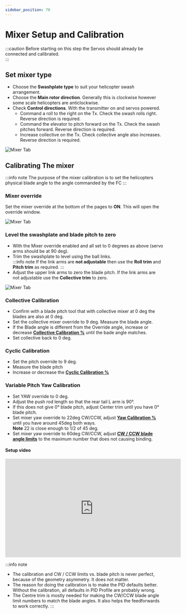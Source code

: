 ```yaml
---
sidebar_position: 70
---
```



# Mixer Setup and Calibration
:::caution 
Before starting on this step the Servos should already be connected and calibrated.  
:::

## Set mixer type
* Choose the **Swashplate type** to suit your helicopter swash arrangement.   
* Choose the **Main rotor direction**. Generally this is clockwise however some scale helicopters are anticlockwise. 
* Check **Control directions**. With the transmitter on and servos powered.  
    * Command a roll to the right on the Tx. Check the swash rolls right. Reverse direction is required.  
    * Command the elevator to pitch forward on the Tx. Check the swash pitches forward. Reverse direction is required.  
    * Increase collective on the Tx. Check collective angle also increases. Reverse direction is required.   

![Mixer Tab](../Configurator/img/mixer-main-rotor-settings.png)

## Calibrating The mixer
:::info note
The purpose of the mixer calibration is to set the helicopters physical blade angle to the angle commanded by the FC
:::
### Mixer override
Set the mixer override at the bottom of the pages to **ON**. This will open the override window.

![Mixer Tab](../Configurator/img/mixer-override.png)

### Level the swashplate and blade pitch to zero
* With the Mixer override enabled and all set to 0 degrees as above (servo arms should be at 90 deg).
* Trim the swashplate to level using the ball links.  
:::info note
If the link arms are **not adjustable** then use the **Roll trim** and **Pitch trim** as required.
:::
* Adjust the upper link arms to zero the blade pitch. If the link arms are not adjustable use the **Collective trim** to zero.  

![Mixer Tab](../Configurator/img/mixer-swashplate-link-trims.png)

### Collective Calibration
* Confirm with a blade pitch tool that with collective mixer at 0 deg the blades are also at 0 deg.  
* Set the collective mixer override to 9 deg. Measure the blade angle.   
* If the Blade angle is different from the Override angle, increase or decrease [**Collective Calibration %**](../Configurator/Mixer.md#cyclic-and-collective-calibration) until the bade angle matches.  
* Set collective back to 0 deg.

### Cyclic Calibration
* Set the pitch override to 9 deg.  
* Measure the blade pitch  
* Increase or decrease the [**Cyclic Calibration %**](../Configurator/Mixer.md#cyclic-and-collective-calibration)

### Variable Pitch Yaw Calibration
* Set YAW override to 0 deg.
* Adjust the push rod length so that the rear tail L arm is 90°.
* If this does not give 0° blade pitch, adjust Center trim until you have 0° blade pitch.
* Set mixer yaw override to 22deg CW/CCW, adjust [**Yaw Calibration %**](../configurator/tabs/mixer.md#tail-rotor-settings) until you have around 45deg both ways.  
**Note** 22 is close enough to 1/2 of 45 deg.
* Set mixer yaw override to 60deg CW/CCW, adjust [**CW / CCW blade angle limits**](../configurator/tabs/mixer.md#tail-rotor-settings) to the maximum number that does not causing binding.

#### Setup video
<iframe width="560" height="315" src="https://www.youtube.com/embed/U2N7YARknNs?si=mHOxpURikfua_02g" title="YouTube video player" frameborder="0" allow="accelerometer; autoplay; clipboard-write; encrypted-media; gyroscope; picture-in-picture; web-share" allowfullscreen></iframe>  


:::info note
* The calibration and CW / CCW limits vs. blade pitch is never perfect, because of the geometry asymmetry. It does not matter.
* The reason for doing the calibration is to make the PID defaults better. Without the calibration, all defaults in PID Profile are probably wrong.
* The Centre trim is mostly needed for making the CW/CCW blade angle limit numbers to match the blade angles. It also helps the feedforwards to work correctly.
:::


